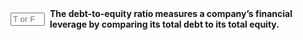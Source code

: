 ::: {.question-block}

<form onsubmit="event.preventDefault(); checkAnswerBox('module6_tf_q015','T')" style="display: flex; align-items: center; gap: 8px;">
<input type="text" id="module6_tf_q015" name="module6_tf_q015" maxlength="1" placeholder="T or F" style="width: 55px;" data-correct-answer="T" /> 
<label for="module6_tf_q015"><strong>The debt-to-equity ratio measures a company's financial leverage by comparing its total debt to its total equity.</strong></label>
</form>

<div id="feedback-module6_tf_q015" class="feedback" data-status="" style="display:none;">
This is TRUE. This ratio indicates how much debt a company uses to finance its assets relative to shareholder equity.
</div>

:::
